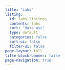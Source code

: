 ```yaml
---
title: "Labs"
listing:
  id: labs-listings
  contents: labs
  sort: "date asc"
  type: default
  categories: false
  sort-ui: false
  filter-ui: false
page-layout: full
title-block-banner: false
page-navigation: true
---
```


::: {#labs-listings}
:::
